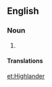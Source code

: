 {{also|highlander}}
==English==
{{wikipedia}}

===Noun===
{{en-noun}}

# {{alternative capitalization of|highlander}}

====Translations====
{{trans-see|highlander}}

[[et:Highlander]]